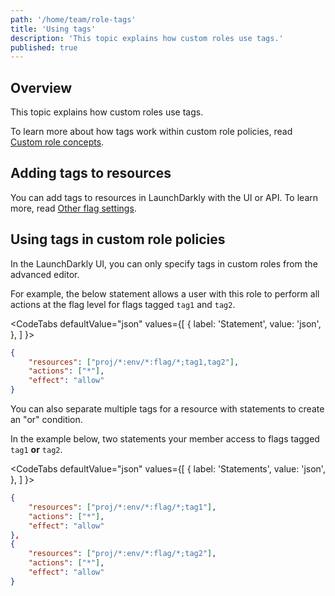 ```yaml
---
path: '/home/team/role-tags'
title: 'Using tags'
description: 'This topic explains how custom roles use tags.'
published: true
---
```


## Overview

This topic explains how custom roles use tags.

To learn more about how tags work within custom role policies, read [Custom role concepts](/home/team/role-concepts).  

## Adding tags to resources

You can add tags to resources in LaunchDarkly with the UI or API. To learn more, read [Other flag settings](/home/flags/settings).

## Using tags in custom role policies 

In the LaunchDarkly UI, you can only specify tags in custom roles from the advanced editor.

For example, the below statement allows a user with this role to perform all actions at the flag level for flags tagged `tag1` and `tag2`.

<CodeTabs
  defaultValue="json"
  values={[
    { label: 'Statement', value: 'json', },
  ]
}>

<CodeTabItem value="json">

```json
{
    "resources": ["proj/*:env/*:flag/*;tag1,tag2"],
    "actions": ["*"],
    "effect": "allow"
}
```
</CodeTabItem>
</CodeTabs>

You can also separate multiple tags for a resource with statements to create an "or" condition.

In the example below, two statements your member access to flags tagged `tag1` **or** `tag2`. 

<CodeTabs
  defaultValue="json"
  values={[
    { label: 'Statements', value: 'json', },
  ]
}>

<CodeTabItem value="json">

```json
{
    "resources": ["proj/*:env/*:flag/*;tag1"],
    "actions": ["*"],
    "effect": "allow"
},
{
    "resources": ["proj/*:env/*:flag/*;tag2"],
    "actions": ["*"],
    "effect": "allow"
}
```

</CodeTabItem>
</CodeTabs>
